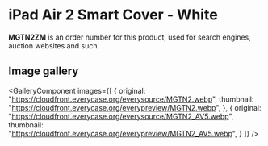 
# iPad Air 2 Smart Cover - White

<Callout type='info' emoji='👉🏻'>**MGTN2ZM** is an order number for this product, used for search engines, auction websites and such.</Callout>

## Image gallery

<GalleryComponent
    images={[
      {
        original: "https://cloudfront.everycase.org/everysource/MGTN2.webp",
        thumbnail: "https://cloudfront.everycase.org/everypreview/MGTN2.webp",
      },
      {
        original: "https://cloudfront.everycase.org/everysource/MGTN2_AV5.webp",
        thumbnail: "https://cloudfront.everycase.org/everypreview/MGTN2_AV5.webp",
      }
    ]}
  />
